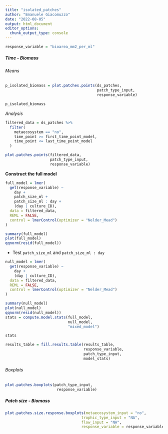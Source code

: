 ```yaml
---
title: "isolated_patches"
author: "Emanuele Giacomuzzo"
date: "2022-08-05"
output: html_document
editor_options: 
  chunk_output_type: console
---
```


```r
response_variable = "bioarea_mm2_per_ml"
```

##### Time - Biomass {.tabset .tabset-dropdown}

###### Means

```r
p_isolated_biomass = plot.patches.points(ds_patches, 
                                         patch_type_input,
                                         response_variable)

p_isolated_biomass
```

*Analysis*

```r
filtered_data = ds_patches %>%
  filter(
    metaecosystem == "no",
    time_point >= first_time_point_model,
    time_point <= last_time_point_model
  )
```

```r
plot.patches.points(filtered_data,
                    patch_type_input,
                    response_variable)
```

**Construct the full model**

```r
full_model = lmer(
  get(response_variable) ~
    day +
    patch_size_ml +
    patch_size_ml : day +
    (day | culture_ID),
  data = filtered_data,
  REML = FALSE,
  control = lmerControl(optimizer = "Nelder_Mead")
)

summary(full_model)
plot(full_model)
qqnorm(resid(full_model))
```

-   Test `patch_size_ml` and `patch_size_ml : day`

```r
null_model = lmer(
  get(response_variable) ~
    day +
    (day | culture_ID),
  data = filtered_data,
  REML = FALSE,
  control = lmerControl(optimizer = "Nelder_Mead")
)

summary(null_model)
plot(null_model)
qqnorm(resid(null_model))
stats = compute.model.stats(full_model,
                            null_model,
                            "mixed_model")

stats

results_table = fill.results.table(results_table,
                                   response_variable,
                                   patch_type_input,
                                   model_stats)
```

###### Boxplots

```r
plot.patches.boxplots(patch_type_input,
                       response_variable)
```

##### Patch size - Biomass {.tabset .tabset-pills}

```r
plot.patches.size.response.boxplots(metaecosystem_input = "no",
                                  trophic_type_input = "NA",
                                  flow_input = "NA",
                                  response_variable = response_variable)
```
